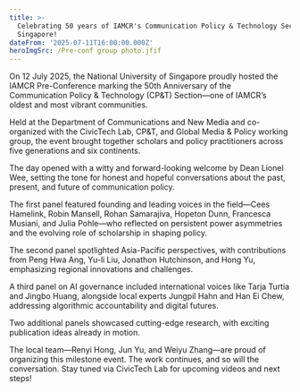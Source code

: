 ```yaml
---
title: >-
  Celebrating 50 years of IAMCR's Communication Policy & Technology Section in
  Singapore! 
dateFrom: '2025-07-11T16:00:00.000Z'
heroImgSrc: /Pre-conf group photo.jfif
---
```


On 12 July 2025, the National University of Singapore proudly hosted the IAMCR Pre-Conference marking the 50th Anniversary of the Communication Policy & Technology (CP\&T) Section—one of IAMCR’s oldest and most vibrant communities. 

Held at the Department of Communications and New Media and co-organized with the CivicTech Lab, CP\&T, and Global Media & Policy working group, the event brought together scholars and policy practitioners across five generations and six continents.

The day opened with a witty and forward-looking welcome by Dean Lionel Wee, setting the tone for honest and hopeful conversations about the past, present, and future of communication policy.

The first panel featured founding and leading voices in the field—Cees Hamelink, Robin Mansell, Rohan Samarajiva, Hopeton Dunn, Francesca Musiani, and Julia Pohle—who reflected on persistent power asymmetries and the evolving role of scholarship in shaping policy.

The second panel spotlighted Asia-Pacific perspectives, with contributions from Peng Hwa Ang, Yu-li Liu, Jonathon Hutchinson, and Hong Yu, emphasizing regional innovations and challenges.

A third panel on AI governance included international voices like Tarja Turtia and Jingbo Huang, alongside local experts Jungpil Hahn and Han Ei Chew, addressing algorithmic accountability and digital futures.

Two additional panels showcased cutting-edge research, with exciting publication ideas already in motion.

The local team—Renyi Hong, Jun Yu, and Weiyu Zhang—are proud of organizing this milestone event. The work continues, and so will the conversation. Stay tuned via CivicTech Lab for upcoming videos and next steps!
